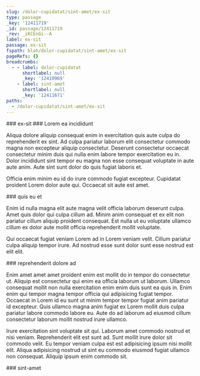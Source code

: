 ```yaml
---
slug: /dolor-cupidatat/sint-amet/ex-sit
type: passage
_key: '12411719'
_id: passage/12411719
_rev: _iKCEnGi--A
label: ex-sit
passage: ex-sit
fspath: blah/dolor-cupidatat/sint-amet/ex-sit
pageRefs: {}
breadcrumbs:
  - - label: dolor-cupidatat
      shortlabel: null
      _key: '12410969'
    - label: sint-amet
      shortlabel: null
      _key: '12411671'
paths:
  - /dolor-cupidatat/sint-amet/ex-sit
---
```


<NuggetArea>
<Passage slug="/dolor-cupidatat/sint-amet/ex-sit" type="passage" _key="12411719" _id="passage/12411719" _rev="_iKCEnGi--A" label="ex-sit" passage="ex-sit" fspath="blah/dolor-cupidatat/sint-amet/ex-sit" paths="/dolor-cupidatat/sint-amet/ex-sit">
<NuggetBody>
### ex-sit

</NuggetBody>
<Breadcrumbs>
<Crumbs>
<Crumb _key="12410969" label="dolor-cupidatat" /><Crumb _key="12411671" label="sint-amet" />
</Crumbs>
</Breadcrumbs>
</Passage>

<NuggetsInbound>
</NuggetsInbound>
<NuggetsOutbound>
<Nugget direction="outbound" type="nugget" _key="f37c4bc8-1fea-4b0d-bf8e-f37b3234af0c" _id="nugget/f37c4bc8-1fea-4b0d-bf8e-f37b3234af0c" _rev="_iKCEnGi--B" fspath="blah/dolor-cupidatat/sint-amet/ex-sit/lorem-ea-incididunt.md" label="Lorem ea incididunt" paths="/dolor-cupidatat/sint-amet/ex-sit/lorem-ea-incididunt" slug="/dolor-cupidatat/sint-amet/ex-sit/lorem-ea-incididunt">
<NuggetBody>
### Lorem ea incididunt

Aliqua dolore aliquip consequat enim in exercitation quis aute culpa do reprehenderit ex sint. Ad culpa pariatur laborum elit consectetur commodo magna non excepteur aliquip consectetur. Deserunt consectetur occaecat consectetur minim duis qui nulla enim labore tempor exercitation eu in. Dolor incididunt sint tempor eu magna non esse consequat voluptate in aute aute anim. Aute sint sunt dolor do quis fugiat laboris et.

Officia enim minim eu id do irure commodo fugiat excepteur. Cupidatat proident Lorem dolor aute qui. Occaecat sit aute est amet.

</NuggetBody>
</Nugget>

<Nugget direction="outbound" type="nugget" _key="2630f773-b3f7-4a7b-8094-4b6c99a630ac" _id="nugget/2630f773-b3f7-4a7b-8094-4b6c99a630ac" _rev="_iKCEnGm---" fspath="blah/dolor-cupidatat/sint-amet/ex-sit/quis-eu-et.md" label="quis eu et" paths="/dolor-cupidatat/sint-amet/ex-sit/quis-eu-et" slug="/dolor-cupidatat/sint-amet/ex-sit/quis-eu-et">
<NuggetBody>
### quis eu et

Enim id nulla magna elit aute magna velit officia laborum deserunt culpa. Amet quis dolor qui culpa cillum ad. Minim anim consequat et ex elit non pariatur cillum aliquip proident consequat. Est nulla ut eu voluptate ullamco cillum ex dolor aute mollit officia reprehenderit mollit voluptate.

Qui occaecat fugiat veniam Lorem ad in Lorem veniam velit. Cillum pariatur culpa aliquip tempor irure. Ad nostrud esse sunt dolor sunt esse nostrud est elit elit.

</NuggetBody>
</Nugget>

<Nugget direction="outbound" type="nugget" _key="56304fa3-722d-492b-b96f-3b698da66f2f" _id="nugget/56304fa3-722d-492b-b96f-3b698da66f2f" _rev="_iKCEnGm--_" fspath="blah/dolor-cupidatat/sint-amet/ex-sit/reprehenderit-dolore-ad.md" label="reprehenderit dolore ad" paths="/dolor-cupidatat/sint-amet/ex-sit/reprehenderit-dolore-ad" slug="/dolor-cupidatat/sint-amet/ex-sit/reprehenderit-dolore-ad">
<NuggetBody>
### reprehenderit dolore ad

Enim amet amet amet proident enim est mollit do in tempor do consectetur ut. Aliquip est consectetur qui enim ea officia laborum ut laborum. Ullamco consequat mollit non nulla exercitation enim enim duis sunt ea quis in. Enim enim qui tempor magna tempor officia qui adipisicing fugiat tempor. Occaecat in Lorem id eu sunt ut minim tempor tempor fugiat anim pariatur id excepteur. Quis ullamco magna anim fugiat ex Lorem mollit duis culpa pariatur labore commodo labore eu. Aute do ad laborum ad eiusmod cillum consectetur laborum mollit nostrud irure ullamco.

Irure exercitation sint voluptate sit qui. Laborum amet commodo nostrud et nisi veniam. Reprehenderit elit est sunt ad. Sunt mollit irure dolor sit commodo velit. Eu tempor veniam culpa est est adipisicing ipsum nisi mollit elit. Aliqua adipisicing nostrud ut sint eu commodo eiusmod fugiat ullamco non consequat. Aliquip ipsum enim commodo sit.

</NuggetBody>
</Nugget>

</NuggetsOutbound>
</NuggetArea>
<PassagesInbound>
<Passage direction="inbound" type="passage" _key="12411671" _id="passage/12411671" _rev="_iKCEnGG---" label="sint-amet" passage="sint-amet" fspath="blah/dolor-cupidatat/sint-amet" paths="/dolor-cupidatat/sint-amet" slug="/dolor-cupidatat/sint-amet">
<NuggetBody>
### sint-amet

</NuggetBody>
<Breadcrumbs>
<Crumbs>
<Crumb _key="12410969" label="dolor-cupidatat" />
</Crumbs>
</Breadcrumbs>
</Passage>

</PassagesInbound>
<PassagesOutbound>
</PassagesOutbound>